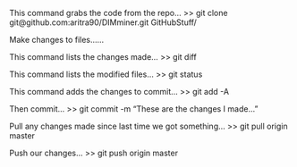 This command grabs the code from the repo...
>> git clone git@github.com:aritra90/DIMminer.git GitHubStuff/

Make changes to files......

This command lists the changes made...
>> git diff 

This command lists the modified files...
>> git status

This command adds the changes to commit...
>> git add -A

Then commit...
>> git commit -m "These are the changes I made..."

Pull any changes made since last time we got something...
>> git pull origin master 

Push our changes...
>> git push origin master


